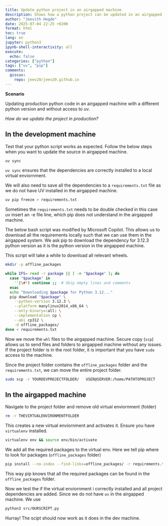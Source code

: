 ```yaml
---
title: Update python project in an airgapped machine
description: Shows how a python project can be updated in an airgapped machine
author: "Jeevith Hegde"
date: 2025-07-04 22:25 +0200
format: html
toc: true
lang: en
jupyter: python3
ipynb-shell-interactivity: all
execute:
  echo: false
categories: ["python"]
tags: ["uv", "pip"]
comments:
  giscus:
    repo: jeev20/jeev20.github.io
---
```




:::{.callout}
**Scenario**

Updating production python code in an airgapped machine with a different python version and without access to uv. 

*How do we update the project in production?*
:::

## In the development machine

Test that your python script works as expected. Follow the below steps when you want to update the source in airgapped machine. 

```.bash
uv sync
```

`uv sync` ensures that the dependencies are correctly installed to a local virtual enviornment. 

We will also need to save all the dependencies to a `requirements.txt` file as we do not have UV installed in the airgapped machine. 

```.bash
uv pip freeze > requirements.txt
```

Sometimes the `requirements.txt` needs to be double checked in this case uv insert an -e file line, which pip does not understand in the airgapped machine. 



The below bash script was modified by Microsoft Copilot. This allows us to download all the requirements locally such that we can use them in the airgapped system. We ask pip to download the dependency for 3.12.3 python version as it is the python version in the airgapped machine. 

This script will take a while to download all relevant wheels. 
```.bash
mkdir -p offline_packages

while IFS= read -r package || [ -n "$package" ]; do
  case "$package" in
    ''|\#*) continue ;;  # Skip empty lines and comments
  esac
  echo "Downloading $package for Python 3.12..."
  pip download "$package" \
    --python-version 3.12.3 \
    --platform manylinux2014_x86_64 \
    --only-binary=:all: \
    --implementation cp \
    --abi cp312 \
    -d offline_packages/
done < requirements.txt 
```


Now we move the `whl` files to the airgapped machine. Secure copy (`scp`) allows us to send files and folders to airgapped machine without any issues. If the project folder is in the root folder, it is important that you have `sudo` access to the machine. 

Since the project folder contains the `offline_packages` folder and the `requirements.txt`, we can move the entire project folder. 

```.bash
sudo scp -r YOURDEVPROJECTFOLDER/   USER@SERVER:/home/PATHTOPROJECT
```


## In the airgapped machine

Navigate to the project folder and remove old virtual enviornment (folder) 

```.bash
rm -r THEVIRTUALENVIRONMENTFOLDER
```

This creates a new virtual enviornment and activates it. Ensure you have `virtualenv` installed.

```.bash
virtualenv env && source env/bin/activate
```

We add all the required packages to the virtual env. Here we tell pip where to look for packages (`offline_packages` folder)

```.bash
pip install --no-index --find-links=offline_packages/ -r requirements.txt
```
This way pip knows that all the required packages can be found in the `offline_packages` folder.


Now we test the if the virtual enviornment i correctly installed and all project dependencies are added. Since we do not have `uv` in the airgapped machine. We use 

```.bash
python3 src/OURSCRIPT.py
```
Hurray! The scipt should now work as it does in the dev machine.

